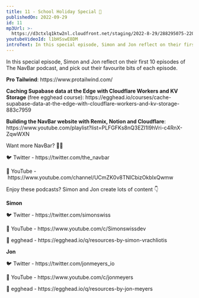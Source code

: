 ```yaml
---
title: 11 - School Holiday Special 🎉
publishedOn: 2022-09-29
id: 11
mp3Url: >-
  https://d3ctxlq1ktw2nl.cloudfront.net/staging/2022-8-29/288295075-22050-1-7aa1dd6eda94e.m4a
youtubeVideoId: l1bHSswE8DM
introText: In this special episode, Simon and Jon reflect on their first 10 episodes of The NavBar podcast, and pick out their favourite bits of each episode.
---
```


In this special episode, Simon and Jon reflect on their first 10 episodes of The NavBar podcast, and pick out their favourite bits of each episode.

**Pro Tailwind**: https\://www\.protailwind.com/

**Caching Supabase data at the Edge with Cloudflare Workers and KV Storage** (free egghead course): https\://egghead.io/courses/cache-supabase-data-at-the-edge-with-cloudflare-workers-and-kv-storage-883c7959

**Building the NavBar website with Remix, Notion and Cloudflare**: https\://www\.youtube.com/playlist?list=PLFGFKs8nQ3EZI1l9hVri-c4RnX-ZqwWXN

Want more NavBar? 🍔🍫

🐦 Twitter - https\://twitter.com/the_navbar

🎥 YouTube - https\://www\.youtube.com/channel/UCmZK0v8TNlCbizOkbIxQwmw

Enjoy these podcasts? Simon and Jon create lots of content 👇

**Simon**

🐦 Twitter - https\://twitter.com/simonswiss

🎥 YouTube - https\://www\.youtube.com/c/Simonswissdev

🥚 egghead - https\://egghead.io/q/resources-by-simon-vrachliotis

**Jon**

🐦 Twitter - https\://twitter.com/jonmeyers_io

🎥 YouTube - https\://www\.youtube.com/c/jonmeyers

🥚 egghead - https\://egghead.io/q/resources-by-jon-meyers
